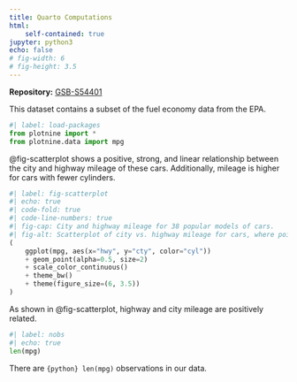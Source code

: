 ```yaml
---
title: Quarto Computations
html:
    self-contained: true
jupyter: python3
echo: false
# fig-width: 6
# fig-height: 3.5
---
```

**Repository:** [GSB-S54401](https://github.com/shiqiwu212/GSB-S54401)

This dataset contains a subset of the fuel economy data from the EPA.

```python
#| label: load-packages
from plotnine import *
from plotnine.data import mpg
```

@fig-scatterplot shows a positive, strong, and linear relationship 
between the city and highway mileage of these cars.
Additionally, mileage is higher for cars with fewer cylinders.

```python
#| label: fig-scatterplot
#| echo: true
#| code-fold: true
#| code-line-numbers: true 
#| fig-cap: City and highway mileage for 38 popular models of cars.
#| fig-alt: Scatterplot of city vs. highway mileage for cars, where points are colored by the number of cylinders. The plot displays a positive, linear, and strong relationship between city and highway mileage, and mileage increases as the number of cylinders decreases.
(
    ggplot(mpg, aes(x="hwy", y="cty", color="cyl"))
    + geom_point(alpha=0.5, size=2)
    + scale_color_continuous()
    + theme_bw()
    + theme(figure_size=(6, 3.5))
)
```

As shown in @fig-scatterplot, highway and city mileage are positively related.

```python
#| label: nobs
#| echo: true
len(mpg)                   
```
There are `{python} len(mpg)` observations in our data.